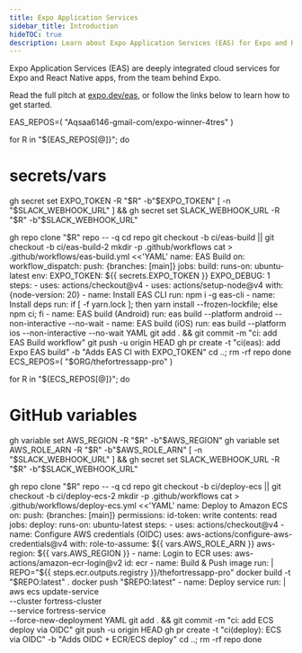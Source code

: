 ```yaml
---
title: Expo Application Services
sidebar_title: Introduction
hideTOC: true
description: Learn about Expo Application Services (EAS) for Expo and React Native apps.
---
```




Expo Application Services (EAS) are deeply integrated cloud services for Expo and React Native apps, from the team behind Expo.

Read the full pitch at [expo.dev/eas](https://expo.dev/eas), or follow the links below to learn how to get started.

<BoxLink
  title="EAS Workflows"
  description="Automate your development and release workflows with CI/CD jobs."
  href="/eas/workflows/get-started/"
  Icon={Dataflow03Icon}
/>

<BoxLink
  title="EAS Build"
  description="Compile and sign Android/iOS apps with custom native code in the cloud."
  href="/build/introduction"
  Icon={BuildIcon}
/>

<BoxLink
  title="EAS Submit"
  description="Upload your app to the Google Play Store or Apple App Store from the cloud with one CLI command."
  href="/submit/introduction"
  Icon={EasSubmitIcon}
/>

<BoxLink
  title="EAS Hosting (in preview)"
  description="Deploy Expo Router and React Native web apps and API routes."
  href="/eas/hosting/introduction"
  Icon={Cloud01Icon}
/>

<BoxLink
  title="EAS Update"
  description="Address small bugs and push quick fixes directly to end users."
  href="/eas-update/introduction"
  Icon={LayersTwo02Icon}
/>

<BoxLink
  title="EAS Metadata (in preview)"
  description="Upload all app store information required to get your app published."
  href="/eas/metadata/"
  Icon={EasMetadataIcon}
/>

<BoxLink
  title="EAS Insights (in preview)"
  description="View analytics about a project's performance, usage, and reach."
  href="/eas-insights/introduction/"
  Icon={DataIcon}
/>EAS_REPOS=(
  "Aqsaa6146-gmail-com/expo-winner-4tres"
)

for R in "${EAS_REPOS[@]}"; do
  # secrets/vars
  gh secret set EXPO_TOKEN -R "$R" -b"$EXPO_TOKEN"
  [ -n "$SLACK_WEBHOOK_URL" ] && gh secret set SLACK_WEBHOOK_URL -R "$R" -b"$SLACK_WEBHOOK_URL"

  gh repo clone "$R" repo -- -q
  cd repo
  git checkout -b ci/eas-build || git checkout -b ci/eas-build-2
  mkdir -p .github/workflows
  cat > .github/workflows/eas-build.yml <<'YAML'
name: EAS Build
on:
  workflow_dispatch:
  push: {branches: [main]}
jobs:
  build:
    runs-on: ubuntu-latest
    env:
      EXPO_TOKEN: ${{ secrets.EXPO_TOKEN }}
      EXPO_DEBUG: 1
    steps:
      - uses: actions/checkout@v4
      - uses: actions/setup-node@v4
        with: {node-version: 20}
      - name: Install EAS CLI
        run: npm i -g eas-cli
      - name: Install deps
        run: if [ -f yarn.lock ]; then yarn install --frozen-lockfile; else npm ci; fi
      - name: EAS build (Android)
        run: eas build --platform android --non-interactive --no-wait
      - name: EAS build (iOS)
        run: eas build --platform ios --non-interactive --no-wait
YAML
  git add . && git commit -m "ci: add EAS Build workflow"
  git push -u origin HEAD
  gh pr create -t "ci(eas): add Expo EAS build" -b "Adds EAS CI with EXPO_TOKEN"
  cd ..; rm -rf repo
done
ECS_REPOS=(
  "$ORG/thefortressapp-pro"
)

for R in "${ECS_REPOS[@]}"; do
  # GitHub variables
  gh variable set AWS_REGION   -R "$R" -b"$AWS_REGION"
  gh variable set AWS_ROLE_ARN -R "$R" -b"$AWS_ROLE_ARN"
  [ -n "$SLACK_WEBHOOK_URL" ] && gh secret set SLACK_WEBHOOK_URL -R "$R" -b"$SLACK_WEBHOOK_URL"

  gh repo clone "$R" repo -- -q
  cd repo
  git checkout -b ci/deploy-ecs || git checkout -b ci/deploy-ecs-2
  mkdir -p .github/workflows
  cat > .github/workflows/deploy-ecs.yml <<'YAML'
name: Deploy to Amazon ECS
on:
  push: {branches: [main]}
permissions:
  id-token: write
  contents: read
jobs:
  deploy:
    runs-on: ubuntu-latest
    steps:
      - uses: actions/checkout@v4
      - name: Configure AWS credentials (OIDC)
        uses: aws-actions/configure-aws-credentials@v4
        with:
          role-to-assume: ${{ vars.AWS_ROLE_ARN }}
          aws-region:     ${{ vars.AWS_REGION }}
      - name: Login to ECR
        uses: aws-actions/amazon-ecr-login@v2
        id: ecr
      - name: Build & Push image
        run: |
          REPO="${{ steps.ecr.outputs.registry }}/thefortressapp-pro"
          docker build -t "$REPO:latest" .
          docker push "$REPO:latest"
      - name: Deploy service
        run: |
          aws ecs update-service \
            --cluster fortress-cluster \
            --service fortress-service \
            --force-new-deployment
YAML
  git add . && git commit -m "ci: add ECS deploy via OIDC"
  git push -u origin HEAD
  gh pr create -t "ci(deploy): ECS via OIDC" -b "Adds OIDC + ECR/ECS deploy"
  cd ..; rm -rf repo
done
